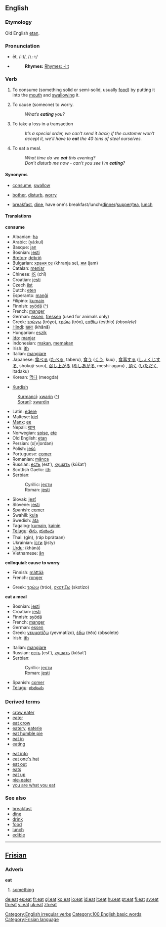 ==English==

{{rank|modern|medium|ill|842|eat|et|scene|hot}}

===Etymology===
Old English [[etan]].

===Pronunciation===
*ēt, /iːt/, /<tt>i:t</tt>/
*{{audio|en-us-eat.ogg|Audio (US)}}
*:'''Rhymes:''' [[Rhymes: -iːt]]

===Verb===
[[Category:English irregular verbs]]
{{en-verb2|'''to eat'''|'''[[eats]]'''|'''[[ate]]'''|'''[[eaten]]'''|'''[[eating]]'''}}

# {{italbrac|transitive}} To consume (something solid or semi-solid, usually [[food]]) by putting it into the [[mouth]] and [[swallow]]ing it.
# {{italbrac|transitive|colloquial}} To cause (someone) to worry.
#: ''What’s '''eating''' you?''
# {{italbrac|transitive}} {{Idiom}} To take a loss in a transaction
#: ''It’s a special order, we can’t send it back; if the customer won’t accept it, we’ll have to '''eat''' the 40 tons of steel ourselves.''
# {{italbrac|intransitive}} To eat a meal.<!--Please note that this definition is not recursive as it makes use of the transitive sense above-->
#: ''What time do we '''eat''' this evening?''
#: ''Don’t disturb me now - can't you see I'm '''eating'''?''

====Synonyms====
* {{italbrac|consume}} [[consume]], [[swallow]]
* {{italbrac-colon|cause to worry}} [[bother]], [[disturb]], [[worry]]
* {{italbrac-colon|eat a meal}} [[breakfast]], [[dine]], have one's breakfast/lunch/[[dinner]]/[[supper]]/[[tea]], [[lunch]]

====Translations====
'''consume'''
{{top}}
*Albanian: [[ha#Albanian|ha]]
*Arabic: {{ARchar|[[ياكل|يأكل]]}} (yá:kul)
*Basque: [[jan]]
*Bosnian: [[jesti#Bosnian|jesti]]
*[[Breton]]: [[debriñ]]
*Bulgarian: [[храня се]] (khranja se), [[ям]] (jam)
*Catalan: [[menjar]]
*Chinese: [[吃]] (chī)
*Croatian: [[jesti#Croatian|jesti]]
*Czech [[jíst]]
*Dutch: [[eten]]
*Esperanto: [[manĝi]]
*Filipino: [[kumain]]
*Finnish: [[syödä]] ([[:fi:syödä|^]])
*French: [[manger#French|manger]]
*German: [[essen]], [[fressen]] (used for animals only)
*Greek: [[τρώγω]] (tróɣo), [[τρώω]] (tróo), [[εσθίω]] (esthío) ''(obsolete)''
*[[Hindi]]: [[खाना]] (khānā)
*Hungarian: [[eszik]]
*[[Ido]]: [[manjar]]
*Indonesian: [[makan]], [[makan|memakan]]
*Irish: [[ith]]
*Italian: [[mangiare]]
*Japanese: [[食べる]] ([[たべる]], taberu), [[食う]] ([[くう]], kuu) {{italbrac|vulgar}}, [[食事]]する ([[しょくじ]]する, shokuji-suru), [[召し上がる]] ([[めしあがる]], meshi-agaru) {{italbrac|honorific}}, [[頂く]] ([[いただく]], itadaku) {{italbrac|humble}}
*Korean: [[먹다]] (meogda)
{{mid}}
*[[Kurdish]]
:[[Kurmancî]]: [[xwarin]] ([[:ku:xwarin|^]])
:[[Soranî]]: [[xwardin]]
*Latin: [[edere]]
*Maltese: [[kiel]]
*[[Manx]]: [[ee#Manx|ee]]
*Nepali: [[खानु]]
*Norwegian: [[spise]], [[ete]]
*Old English: [[etan]]
*Persian: {{FAchar|[[خوردن]]}} (x[v]ordan)
*Polish: [[jeść]]
*Portuguese: [[comer]]
*Romanian: [[mânca]]
*Russian: [[есть]] (est’), [[кушать]] (kúšat’)
*Scottish Gaelic: [[ith]]
*Serbian:
*:Cyrillic: [[јести#Serbian|јести]]
*:Roman: [[jesti#Serbian|jesti]]
*Slovak: [[jesť]]
*Slovene: [[jesti]]
*Spanish: [[comer]]
*Swahili: [[kula]]
*Swedish: [[äta]]
*Tagalog: [[kumain]], [[kainin]]
*[[Telugu]]: [[తిను]], [[భుజించు]]
*Thai: {{THchar|[[กิน]]}} (gin), {{THchar|[[รับประทาน]]}} (ráp bpràtaan)
*Ukrainian: [[їсти]] (jisty)
*[[Urdu]]: {{URchar|[[کھانا]]}} (khānā)
*Vietnamese: [[ăn]]
{{bottom}}

'''colloquial: cause to worry'''
<!--Note: add COLLOQUIAL, INFORMAL or SLANG translations here, where these exist-->
{{top}}
*Finnish: [[mättää]]
*French: [[ronger]]
{{mid}}
*Greek: [[τρώω]] (tróo), [[σκοτίζω]] (skotízo)
{{bottom}}

'''eat a meal'''
{{top}}
*Bosnian: [[jesti#Bosnian|jesti]]
*Croatian: [[jesti#Croatian|jesti]]
*Finnish: [[syödä]]
*French: [[manger]]
*German: [[essen]]
*Greek: [[γευματίζω]] (yevmatízo), [[έδω]] (éðo) (obsolete)
*Irish: [[ith]]
{{mid}}
*Italian: [[mangiare]]
*Russian: [[есть]] (est’), [[кушать]] (kúšat’)
*Serbian:
*:Cyrillic: [[јести#Serbian|јести]]
*:Roman: [[jesti#Serbian|jesti]]
*Spanish: [[comer]]
*[[Telugu]]: [[భుజించు]]
{{bottom}}

===Derived terms===
{{top}}
*[[crow eater]]
*[[eater]]
*[[eat crow]]
*[[eatery]], [[eaterie]]
*[[eat humble pie]]
*[[eat in]]
*[[eating]]
{{mid}}
*[[eat into]]
*[[eat one's hat]]
*[[eat out]]
*[[eats]]<!--noun: slang for "food"-->
*[[eat up]]
*[[pie-eater]]
*[[you are what you eat]]
{{bottom}}

===See also===
*[[breakfast]]<!--verb-->
*[[dine]]
*[[drink]]
*[[food]]
*[[lunch#Intransitive verb|lunch]]
*[[edible]]

[[Category:100 English basic words]]

----

==[[Frisian]]==

===Adverb===
'''eat'''

# [[something]]

[[Category:Frisian language]]

[[de:eat]]
[[es:eat]]
[[fr:eat]]
[[gl:eat]]
[[ko:eat]]
[[io:eat]]
[[id:eat]]
[[it:eat]]
[[hu:eat]]
[[pt:eat]]
[[fi:eat]]
[[sv:eat]]
[[th:eat]]
[[vi:eat]]
[[uk:eat]]
[[zh:eat]]